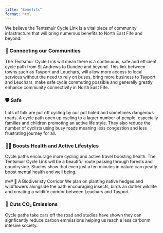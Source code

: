 ```yaml
---
title: "Benefits"
format: html
---
```

We believe the Tentsmuir Cycle Link is a vital piece of community infastracture that will bring numerous benefits to North East Fife and beyond.

### 🌱 Connecting our Communities
The Tentsmuir Cycle Link will mean there is a continuous, safe and efficient cycle path from St Andrews to Dundee and beyond. This link between towns such as Tayport and Leuchars, will allow more access to local services without the need to rely on buses, bring more business to Tayport and Leuchars, make safe cycle commuting possible and generally greatly enhance community connectivity in North East Fife. 

### 🛡 Safe
Lots of folk are put off cycling by our pot holed and sometimes dangerous roads. A cycle path open up cycling to a lagrer number of people, especially families and children promoting an active life style. They also reduce the number of cyclists using busy roads meaning less congestion and less frustrating journey for all.   

### 🏃‍♂️ Boosts Health and Active Lifestyles
Cycle paths encourage more cycling and active travel boosting health. The Tentsmuir Cycle Link will be a beautiful route passing through forests and countryside. Studies show that even just a ten minutes in nature can greatly boost mental health and well being. 

#v# 🌳 A Biodiveristy Corridor
We plan on planting native hedges and wildflowers alongside the path encouraging insects, birds an dother wildlife and creating a wildlife coridor between Leuchars and Tayport. 

### 🌱 Cuts CO₂ Emissions
Cycle paths take cars off the road and studies have shown they can signficantly reduce carbon emmissions helping us reach a less carbonm intesive society. 
